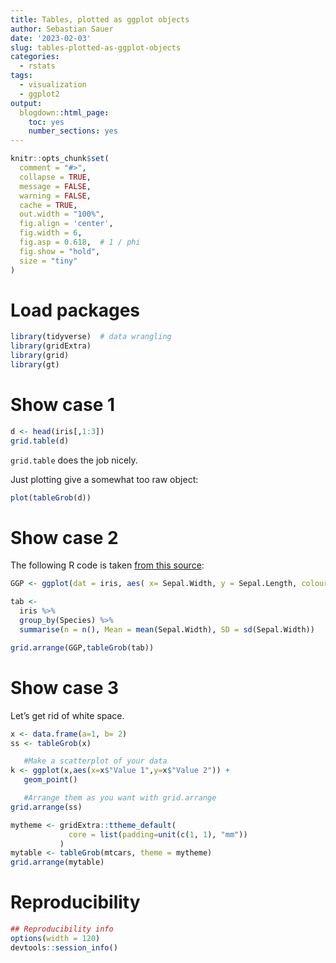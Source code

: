```yaml
---
title: Tables, plotted as ggplot objects
author: Sebastian Sauer
date: '2023-02-03'
slug: tables-plotted-as-ggplot-objects
categories:
  - rstats
tags:
  - visualization
  - ggplot2
output:
  blogdown::html_page:
    toc: yes
    number_sections: yes
---
```




```r
knitr::opts_chunk$set(
  comment = "#>",
  collapse = TRUE,
  message = FALSE,
  warning = FALSE,
  cache = TRUE,
  out.width = "100%",
  fig.align = 'center',
  fig.width = 6,
  fig.asp = 0.618,  # 1 / phi
  fig.show = "hold",
  size = "tiny"
)
```



# Load packages

```r
library(tidyverse)  # data wrangling
library(gridExtra)
library(grid)
library(gt)
```



# Show case 1


```r
d <- head(iris[,1:3])
grid.table(d)
```

`grid.table` does the job nicely.

Just plotting give a somewhat too raw object:

```r
plot(tableGrob(d))
```


# Show case 2

The following R code is taken [from this source](https://stackoverflow.com/questions/68517917/r-ggplot-and-gt-outputs-how-can-i-combine-these-on-an-output-image):



```r
GGP <- ggplot(dat = iris, aes( x= Sepal.Width, y = Sepal.Length, colour = Species)) + geom_point() 

tab <- 
  iris %>% 
  group_by(Species) %>% 
  summarise(n = n(), Mean = mean(Sepal.Width), SD = sd(Sepal.Width))

grid.arrange(GGP,tableGrob(tab))
```

# Show case 3

Let's get rid of white space.

```r
x <- data.frame(a=1, b= 2)
ss <- tableGrob(x)

   #Make a scatterplot of your data
k <- ggplot(x,aes(x=x$"Value 1",y=x$"Value 2")) + 
   geom_point()

   #Arrange them as you want with grid.arrange
grid.arrange(ss)
```

```r
mytheme <- gridExtra::ttheme_default(
             core = list(padding=unit(c(1, 1), "mm"))
           )
mytable <- tableGrob(mtcars, theme = mytheme)
grid.arrange(mytable)
```


# Reproducibility

```r
## Reproducibility info
options(width = 120)
devtools::session_info()

```



